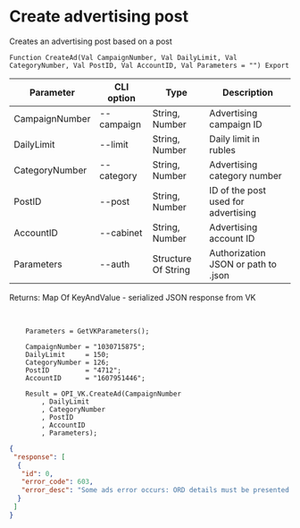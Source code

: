 ﻿---
sidebar_position: 2
---


# Create advertising post
 Creates an advertising post based on a post



`Function CreateAd(Val CampaignNumber, Val DailyLimit, Val CategoryNumber, Val PostID, Val AccountID, Val Parameters = "") Export`

  | Parameter | CLI option | Type | Description |
  |-|-|-|-|
  | CampaignNumber | --campaign | String, Number | Advertising campaign ID |
  | DailyLimit | --limit | String, Number | Daily limit in rubles |
  | CategoryNumber | --category | String, Number | Advertising category number |
  | PostID | --post | String, Number | ID of the post used for advertising |
  | AccountID | --cabinet | String, Number | Advertising account ID |
  | Parameters | --auth | Structure Of String | Authorization JSON or path to .json |

  
  Returns:  Map Of KeyAndValue - serialized JSON response from VK

<br/>




```bsl title="Code example"
    Parameters = GetVKParameters();

    CampaignNumber = "1030715875";
    DailyLimit     = 150;
    CategoryNumber = 126;
    PostID         = "4712";
    AccountID      = "1607951446";

    Result = OPI_VK.CreateAd(CampaignNumber
        , DailyLimit
        , CategoryNumber
        , PostID
        , AccountID
        , Parameters);
```
 



```json title="Result"
{
 "response": [
  {
   "id": 0,
   "error_code": 603,
   "error_desc": "Some ads error occurs: ORD details must be presented."
  }
 ]
}
```
